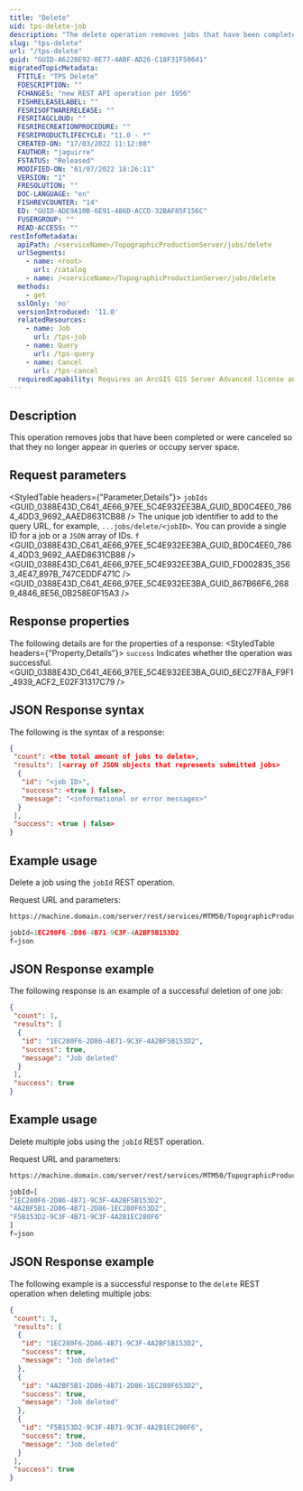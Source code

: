 ```yaml
---
title: "Delete"
uid: tps-delete-job
description: "The delete operation removes jobs that have been completed or were canceled so that they no longer appear in queries or occupy server space."
slug: "tps-delete"
url: "/tps-delete"
guid: "GUID-A6228E92-0E77-4ABF-AD26-C18F31F50641"
migratedTopicMetadata:
  FTITLE: "TPS Delete"
  FDESCRIPTION: ""
  FCHANGES: "new REST API operation per 1956"
  FISHRELEASELABEL: ""
  FESRISOFTWARERELEASE: ""
  FESRITAGCLOUD: ""
  FESRIRECREATIONPROCEDURE: ""
  FESRIPRODUCTLIFECYCLE: "11.0 - *"
  CREATED-ON: "17/03/2022 11:12:08"
  FAUTHOR: "jaguirre"
  FSTATUS: "Released"
  MODIFIED-ON: "01/07/2022 18:26:11"
  VERSION: "1"
  FRESOLUTION: ""
  DOC-LANGUAGE: "en"
  FISHREVCOUNTER: "14"
  ED: "GUID-ADE9A10B-6E91-486D-ACCD-32BAF85F156C"
  FUSERGROUP: ""
  READ-ACCESS: ""
restInfoMetadata:
  apiPath: /<serviceName>/TopographicProductionServer/jobs/delete
  urlSegments:
    - name: <root>
      url: /catalog
    - name: /<serviceName>/TopographicProductionServer/jobs/delete
  methods: 
    - get
  sslOnly: 'no'
  versionIntroduced: '11.0'
  relatedResources:
    - name: Job
      url: /tps-job
    - name: Query
      url: /tps-query
    - name: Cancel
      url: /tps-cancel
  requiredCapability: Requires an ArcGIS GIS Server Advanced license and a Production Mapping or Defense Mapping server extension license
---
```



## Description
This operation removes jobs that have been completed or were canceled so that they no longer appear in queries or occupy server space.

##  Request parameters
<StyledTable headers={"Parameter,Details"}>
	<StyledTableRow>
		<StyledTableCell cellStyle="markdown">
      `jobIds`
      <GUID_0388E43D_C641_4E66_97EE_5C4E932EE3BA_GUID_BD0C4EE0_7864_4DD3_9692_AAED8631CB88 />
		</StyledTableCell>
		<StyledTableCell cellStyle="markdown">
      The unique job identifier to add to the query URL, for example, `...jobs/delete/<jobID>`.
      <Note type="tip">
      You can provide a single ID for a job or a `JSON` array of IDs.
      </Note>
		</StyledTableCell>
	</StyledTableRow>
	<StyledTableRow>
		<StyledTableCell cellStyle="markdown">
      `f`
      <GUID_0388E43D_C641_4E66_97EE_5C4E932EE3BA_GUID_BD0C4EE0_7864_4DD3_9692_AAED8631CB88 />
		</StyledTableCell>
		<StyledTableCell cellStyle="markdown">
			<GUID_0388E43D_C641_4E66_97EE_5C4E932EE3BA_GUID_FD002835_3563_4E47_897B_747CEDDF471C />
			<GUID_0388E43D_C641_4E66_97EE_5C4E932EE3BA_GUID_867B66F6_2689_4846_8E56_0B258E0F15A3 />
		</StyledTableCell>
	</StyledTableRow>
</StyledTable>

## Response properties
The following details are for the properties of a response:
<StyledTable headers={"Property,Details"}>
	<StyledTableRow>
		<StyledTableCell cellStyle="markdown">
      `success`
		</StyledTableCell>
		<StyledTableCell cellStyle="markdown">
			Indicates whether the operation was successful.
			<GUID_0388E43D_C641_4E66_97EE_5C4E932EE3BA_GUID_6EC27F8A_F9F1_4939_ACF2_E02F31317C79 />
		</StyledTableCell>
	</StyledTableRow>
</StyledTable>

## JSON Response syntax
The following is the syntax of a response:

```json
{
 "count": <the total amount of jobs to delete>,
 "results": [<array of JSON objects that represents submitted jobs>
  {
   "id": "<job ID>",
   "success": <true | false>,
   "message": "<informational or error messages>"
  }
 ],
 "success": <true | false>
}

```

## Example usage
Delete a job using the `jobId` REST operation.

Request URL and parameters:

```markdown
https://machine.domain.com/server/rest/services/MTM50/TopographicProductionServer/jobs/delete
```

```javascript
jobId=1EC280F6-2D86-4B71-9C3F-4A2BF5B153D2
f=json

```

## JSON Response example
The following response is an example of a successful deletion of one job:

```json
{
 "count": 1,
 "results": [
  {
   "id": "1EC280F6-2D86-4B71-9C3F-4A2BF5B153D2",
   "success": true,
   "message": "Job deleted"
  }
 ],
 "success": true
}

```

## Example usage
Delete multiple jobs using the `jobId` REST operation.

Request URL and parameters:

```markdown
https://machine.domain.com/server/rest/services/MTM50/TopographicProductionServer/jobs/delete
```

```javascript
jobId=[
"1EC280F6-2D86-4B71-9C3F-4A2BF5B153D2",
"4A2BF5B1-2D86-4B71-2D86-1EC280F653D2",
"F5B153D2-9C3F-4B71-9C3F-4A2B1EC280F6"
]
f=json

```

## JSON Response example
The following example is a successful response to the `delete` REST operation when deleting multiple jobs:

```json
{
 "count": 3,
 "results": [
  {
   "id": "1EC280F6-2D86-4B71-9C3F-4A2BF5B153D2",
   "success": true,
   "message": "Job deleted"
  },
  {
   "id": "4A2BF5B1-2D86-4B71-2D86-1EC280F653D2",
   "success": true,
   "message": "Job deleted"
  },
  {
   "id": "F5B153D2-9C3F-4B71-9C3F-4A2B1EC280F6",
   "success": true,
   "message": "Job deleted"
  }
 ],
 "success": true
}

```
